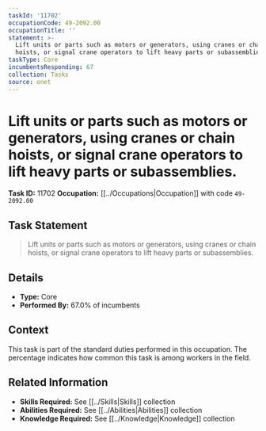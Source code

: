 ```yaml
---
taskId: '11702'
occupationCode: 49-2092.00
occupationTitle: ''
statement: >-
  Lift units or parts such as motors or generators, using cranes or chain
  hoists, or signal crane operators to lift heavy parts or subassemblies.
taskType: Core
incumbentsResponding: 67
collection: Tasks
source: onet
---
```

# Lift units or parts such as motors or generators, using cranes or chain hoists, or signal crane operators to lift heavy parts or subassemblies.

**Task ID:** 11702
**Occupation:** [[../Occupations|Occupation]] with code `49-2092.00`

## Task Statement

> Lift units or parts such as motors or generators, using cranes or chain hoists, or signal crane operators to lift heavy parts or subassemblies.

## Details

- **Type:** Core
- **Performed By:** 67.0% of incumbents

## Context

This task is part of the standard duties performed in this occupation. The percentage indicates how common this task is among workers in the field.

## Related Information

- **Skills Required:** See [[../Skills|Skills]] collection
- **Abilities Required:** See [[../Abilities|Abilities]] collection
- **Knowledge Required:** See [[../Knowledge|Knowledge]] collection
